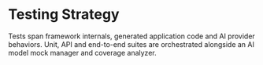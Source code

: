 # Testing Strategy

Tests span framework internals, generated application code and AI provider behaviors. Unit, API and end-to-end suites are orchestrated alongside an AI model mock manager and coverage analyzer.
